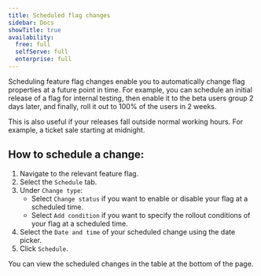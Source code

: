 ```yaml
---
title: Scheduled flag changes
sidebar: Docs
showTitle: true
availability:
  free: full
  selfServe: full
  enterprise: full
---
```


Scheduling feature flag changes enable you to automatically change flag properties at a future point in time. For example, you can schedule an initial release of a flag for internal testing, then enable it to the beta users group 2 days later, and finally, roll it out to 100% of the users in 2 weeks.

This is also useful if your releases fall outside normal working hours. For example, a ticket sale starting at midnight.

## How to schedule a change:

1. Navigate to the relevant feature flag.
2. Select the `Schedule` tab.
3. Under `Change type`:
    - Select `Change status` if you want to enable or disable your flag at a scheduled time.
    - Select `Add condition` if you want to specify the rollout conditions of your flag at a scheduled time.
4. Select the `Date and time` of your scheduled change using the date picker.
5. Click `Schedule`.

You can view the scheduled changes in the table at the bottom of the page.

<ProductScreenshot
    imageLight={ScheduledFlagChangesLight}
    imageDark={ScheduledFlagChangesDark}
    alt="Scheduled flag changes"
    classes="rounded"
/>

